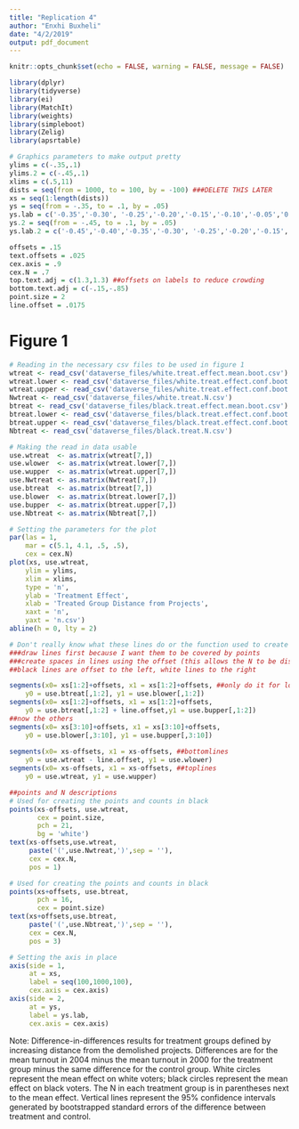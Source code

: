 ```yaml
---
title: "Replication 4"
author: "Enxhi Buxheli"
date: "4/2/2019"
output: pdf_document
---
```


```r
knitr::opts_chunk$set(echo = FALSE, warning = FALSE, message = FALSE)

library(dplyr)
library(tidyverse)
library(ei) 
library(MatchIt)
library(weights)
library(simpleboot)
library(Zelig)
library(apsrtable)
```

```r
# Graphics parameters to make output pretty
ylims = c(-.35,.1)
ylims.2 = c(-.45,.1)
xlims = c(.5,11)
dists = seq(from = 1000, to = 100, by = -100) ###DELETE THIS LATER
xs = seq(1:length(dists))
ys = seq(from = -.35, to = .1, by = .05)
ys.lab = c('-0.35','-0.30', '-0.25','-0.20','-0.15','-0.10','-0.05','0.00','0.05','0.10')
ys.2 = seq(from = -.45, to = .1, by = .05)
ys.lab.2 = c('-0.45','-0.40','-0.35','-0.30', '-0.25','-0.20','-0.15','-0.10','-0.05','0.00','0.05','0.10')

offsets = .15
text.offsets = .025
cex.axis = .9
cex.N = .7
top.text.adj = c(1.3,1.3) ##offsets on labels to reduce crowding
bottom.text.adj = c(-.15,-.85)
point.size = 2
line.offset = .0175
```

# Figure 1
```r
# Reading in the necessary csv files to be used in figure 1
wtreat <- read_csv('dataverse_files/white.treat.effect.mean.boot.csv') 
wtreat.lower <- read_csv('dataverse_files/white.treat.effect.conf.boot.lower.csv') 
wtreat.upper <- read_csv('dataverse_files/white.treat.effect.conf.boot.upper.csv') 
Nwtreat <- read_csv('dataverse_files/white.treat.N.csv')
btreat <- read_csv('dataverse_files/black.treat.effect.mean.boot.csv') 
btreat.lower <- read_csv('dataverse_files/black.treat.effect.conf.boot.lower.csv') 
btreat.upper <- read_csv('dataverse_files/black.treat.effect.conf.boot.upper.csv') 
Nbtreat <- read_csv('dataverse_files/black.treat.N.csv')

# Making the read in data usable
use.wtreat  <- as.matrix(wtreat[7,])
use.wlower  <- as.matrix(wtreat.lower[7,])
use.wupper  <- as.matrix(wtreat.upper[7,])
use.Nwtreat <- as.matrix(Nwtreat[7,])
use.btreat  <- as.matrix(btreat[7,])
use.blower  <- as.matrix(btreat.lower[7,])
use.bupper  <- as.matrix(btreat.upper[7,])
use.Nbtreat <- as.matrix(Nbtreat[7,])

# Setting the parameters for the plot
par(las = 1,
    mar = c(5.1, 4.1, .5, .5), 
    cex = cex.N)
plot(xs, use.wtreat,
    ylim = ylims,
    xlim = xlims,
    type = 'n',
    ylab = 'Treatment Effect',
    xlab = 'Treated Group Distance from Projects',
    xaxt = 'n',
    yaxt = 'n.csv')
abline(h = 0, lty = 2)

# Don't really know what these lines do or the function used to create them.
###draw lines first because I want them to be covered by points
###create spaces in lines using the offset (this allows the N to be displayed with the text() function)
##black lines are offset to the left, white lines to the right    

segments(x0= xs[1:2]+offsets, x1 = xs[1:2]+offsets, ##only do it for low N blacks because otherwise lines look funny
    y0 = use.btreat[,1:2], y1 = use.blower[,1:2])
segments(x0= xs[1:2]+offsets, x1 = xs[1:2]+offsets,
    y0 = use.btreat[,1:2] + line.offset,y1 = use.bupper[,1:2])
##now the others
segments(x0= xs[3:10]+offsets, x1 = xs[3:10]+offsets,
    y0 = use.blower[,3:10], y1 = use.bupper[,3:10])
    
segments(x0= xs-offsets, x1 = xs-offsets, ##bottomlines
    y0 = use.wtreat - line.offset, y1 = use.wlower)
segments(x0= xs-offsets, x1 = xs-offsets, ##toplines
    y0 = use.wtreat, y1 = use.wupper)

##points and N descriptions
# Used for creating the points and counts in black
points(xs-offsets, use.wtreat,
       cex = point.size,
       pch = 21, 
       bg = 'white')
text(xs-offsets,use.wtreat,
     paste('(',use.Nwtreat,')',sep = ''),
     cex = cex.N,
     pos = 1)

# Used for creating the points and counts in black
points(xs+offsets, use.btreat,
       pch = 16,
       cex = point.size)
text(xs+offsets,use.btreat,
     paste('(',use.Nbtreat,')',sep = ''),
     cex = cex.N,
     pos = 3)

# Setting the axis in place
axis(side = 1,
     at = xs,
     label = seq(100,1000,100),
     cex.axis = cex.axis)
axis(side = 2,
     at = ys,
     label = ys.lab,
     cex.axis = cex.axis)
```
Note: Difference-in-differences results for treatment groups defined by increasing distance from the demolished projects. Differences are for the mean turnout in 2004 minus the mean turnout in 2000 for the treatment group minus the same difference for the control group. White circles represent the mean effect on white voters; black circles represent the mean effect on black voters. The N in each treatment group is in parentheses next to the mean effect. Vertical lines represent the 95% confidence intervals generated by bootstrapped standard errors of the difference between treatment and control.

